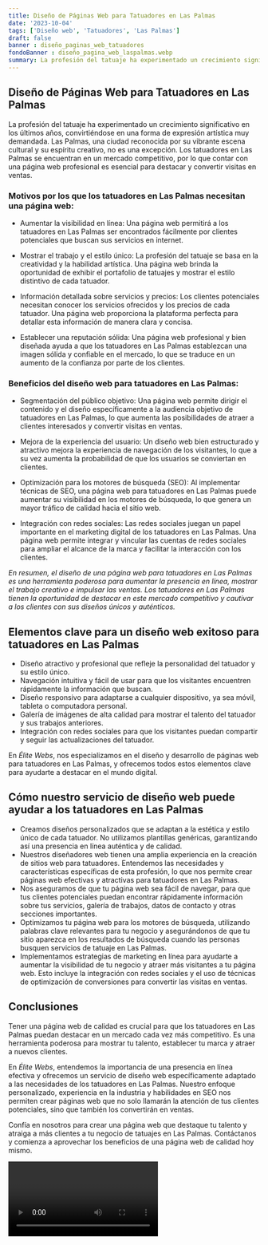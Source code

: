 ```yaml
---
title: Diseño de Páginas Web para Tatuadores en Las Palmas
date: '2023-10-04'
tags: ['Diseño web', 'Tatuadores', 'Las Palmas']
draft: false
banner : diseño_paginas_web_tatuadores
fondoBanner : diseño_pagina_web_laspalmas.webp
summary: La profesión del tatuaje ha experimentado un crecimiento significativo en los últimos años, convirtiéndose en una forma de expresión artística muy demandada. Las Palmas, una ciudad reconocida por su vibrante escena cultural y su espíritu creativo, no es una excepción. Los tatuadores en Las Palmas se encuentran en un mercado competitivo, por lo que contar con una página web profesional es esencial para destacar y convertir visitas en ventas.
---
```


## Diseño de Páginas Web para Tatuadores en Las Palmas

La profesión del tatuaje ha experimentado un crecimiento significativo en los últimos años, convirtiéndose en una forma de expresión artística muy demandada. Las Palmas, una ciudad reconocida por su vibrante escena cultural y su espíritu creativo, no es una excepción. Los tatuadores en Las Palmas se encuentran en un mercado competitivo, por lo que contar con una página web profesional es esencial para destacar y convertir visitas en ventas.

### Motivos por los que los tatuadores en Las Palmas necesitan una página web:

- Aumentar la visibilidad en línea: Una página web permitirá a los tatuadores en Las Palmas ser encontrados fácilmente por clientes potenciales que buscan sus servicios en internet.

- Mostrar el trabajo y el estilo único: La profesión del tatuaje se basa en la creatividad y la habilidad artística. Una página web brinda la oportunidad de exhibir el portafolio de tatuajes y mostrar el estilo distintivo de cada tatuador.

- Información detallada sobre servicios y precios: Los clientes potenciales necesitan conocer los servicios ofrecidos y los precios de cada tatuador. Una página web proporciona la plataforma perfecta para detallar esta información de manera clara y concisa.

- Establecer una reputación sólida: Una página web profesional y bien diseñada ayuda a que los tatuadores en Las Palmas establezcan una imagen sólida y confiable en el mercado, lo que se traduce en un aumento de la confianza por parte de los clientes.

### Beneficios del diseño web para tatuadores en Las Palmas:

- Segmentación del público objetivo: Una página web permite dirigir el contenido y el diseño específicamente a la audiencia objetivo de tatuadores en Las Palmas, lo que aumenta las posibilidades de atraer a clientes interesados y convertir visitas en ventas.

- Mejora de la experiencia del usuario: Un diseño web bien estructurado y atractivo mejora la experiencia de navegación de los visitantes, lo que a su vez aumenta la probabilidad de que los usuarios se conviertan en clientes.

- Optimización para los motores de búsqueda (SEO): Al implementar técnicas de SEO, una página web para tatuadores en Las Palmas puede aumentar su visibilidad en los motores de búsqueda, lo que genera un mayor tráfico de calidad hacia el sitio web.

- Integración con redes sociales: Las redes sociales juegan un papel importante en el marketing digital de los tatuadores en Las Palmas. Una página web permite integrar y vincular las cuentas de redes sociales para ampliar el alcance de la marca y facilitar la interacción con los clientes.

*En resumen, el diseño de una página web para tatuadores en Las Palmas es una herramienta poderosa para aumentar la presencia en línea, mostrar el trabajo creativo e impulsar las ventas. Los tatuadores en Las Palmas tienen la oportunidad de destacar en este mercado competitivo y cautivar a los clientes con sus diseños únicos y auténticos.*

<GifSeo />

<Cta />

## Elementos clave para un diseño web exitoso para tatuadores en Las Palmas

- Diseño atractivo y profesional que refleje la personalidad del tatuador y su estilo único.
- Navegación intuitiva y fácil de usar para que los visitantes encuentren rápidamente la información que buscan.
- Diseño responsivo para adaptarse a cualquier dispositivo, ya sea móvil, tableta o computadora personal.
- Galería de imágenes de alta calidad para mostrar el talento del tatuador y sus trabajos anteriores.
- Integración con redes sociales para que los visitantes puedan compartir y seguir las actualizaciones del tatuador. 

En *Élite Webs*, nos especializamos en el diseño y desarrollo de páginas web para tatuadores en Las Palmas, y ofrecemos todos estos elementos clave para ayudarte a destacar en el mundo digital.

## Cómo nuestro servicio de diseño web puede ayudar a los tatuadores en Las Palmas

- Creamos diseños personalizados que se adaptan a la estética y estilo único de cada tatuador. No utilizamos plantillas genéricas, garantizando así una presencia en línea auténtica y de calidad.
- Nuestros diseñadores web tienen una amplia experiencia en la creación de sitios web para tatuadores. Entendemos las necesidades y características específicas de esta profesión, lo que nos permite crear páginas web efectivas y atractivas para tatuadores en Las Palmas.
- Nos aseguramos de que tu página web sea fácil de navegar, para que tus clientes potenciales puedan encontrar rápidamente información sobre tus servicios, galería de trabajos, datos de contacto y otras secciones importantes.
- Optimizamos tu página web para los motores de búsqueda, utilizando palabras clave relevantes para tu negocio y asegurándonos de que tu sitio aparezca en los resultados de búsqueda cuando las personas busquen servicios de tatuaje en Las Palmas.
- Implementamos estrategias de marketing en línea para ayudarte a aumentar la visibilidad de tu negocio y atraer más visitantes a tu página web. Esto incluye la integración con redes sociales y el uso de técnicas de optimización de conversiones para convertir las visitas en ventas.

## Conclusiones

Tener una página web de calidad es crucial para que los tatuadores en Las Palmas puedan destacar en un mercado cada vez más competitivo. Es una herramienta poderosa para mostrar tu talento, establecer tu marca y atraer a nuevos clientes.

En *Élite Webs*, entendemos la importancia de una presencia en línea efectiva y ofrecemos un servicio de diseño web específicamente adaptado a las necesidades de los tatuadores en Las Palmas. Nuestro enfoque personalizado, experiencia en la industria y habilidades en SEO nos permiten crear páginas web que no solo llamarán la atención de tus clientes potenciales, sino que también los convertirán en ventas.

Confía en nosotros para crear una página web que destaque tu talento y atraiga a más clientes a tu negocio de tatuajes en Las Palmas. Contáctanos y comienza a aprovechar los beneficios de una página web de calidad hoy mismo.

<Video />

<CtaBot job='Tatuadores' city='Las Palmas'/>

<Gmaps query='Las Palmas+españa+maps' />